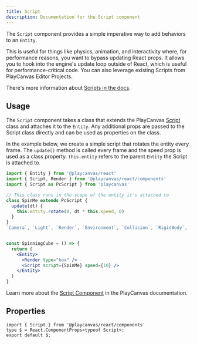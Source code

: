```yaml
---
title: Script
description: Documentation for the Script component
---
```


The `Script` component provides a simple imperative way to add behaviors to an `Entity`.

This is useful for things like physics, animation, and interactivity where, for performance reasons, you want to bypass updating React props. It allows you to hook into the engine's update loop outside of React, which is useful for performance-critical code. You can also leverage existing Scripts from PlayCanvas Editor Projects.

There's more information about [Scripts in the docs](/user-manual/scripting/).

## Usage

The `Script` component takes a class that extends the PlayCanvas [Script](https://api.playcanvas.com/engine/classes/Script.html) class and attaches it to the `Entity`. Any additional props are passed to the Script class directly and can be used as properties on the class.

In the example below, we create a simple script that rotates the entity every frame. The `update()` method is called every frame and the speed prop is used as a class property. `this.entity` refers to the parent `Entity` the Script is attached to.

```jsx
import { Entity } from '@playcanvas/react'
import { Script, Render } from '@playcanvas/react/components'
import { Script as PcScript } from 'playcanvas'

// This class runs in the scope of the entity it's attached to
class SpinMe extends PcScript {
  update(dt) {
    this.entity.rotate(0, dt * this.speed, 0)
  }
}
`Camera`, `Light`, `Render`, `Environment`, `Collision`, `RigidBody`, `Anim`, `Gsplat`, `Script`, `Align`


const SpinningCube = () => {
  return (
    <Entity>
      <Render type="box" />
      <Script script={SpinMe} speed={10} />
    </Entity>
  )
}
```

Learn more about the [Script Component](https://api.playcanvas.com/engine/classes/ScriptComponent.html) in the PlayCanvas documentation.

## Properties

```tsx asTypedoc
import { Script } from '@playcanvas/react/components'
type $ = React.ComponentProps<typeof Script>;
export default $;
```
